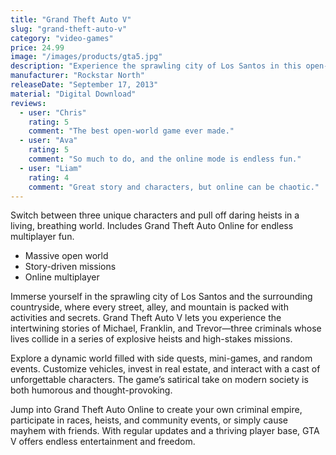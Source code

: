 ```yaml
---
title: "Grand Theft Auto V"
slug: "grand-theft-auto-v"
category: "video-games"
price: 24.99
image: "/images/products/gta5.jpg"
description: "Experience the sprawling city of Los Santos in this open-world action game."
manufacturer: "Rockstar North"
releaseDate: "September 17, 2013"
material: "Digital Download"
reviews:
  - user: "Chris"
    rating: 5
    comment: "The best open-world game ever made."
  - user: "Ava"
    rating: 5
    comment: "So much to do, and the online mode is endless fun."
  - user: "Liam"
    rating: 4
    comment: "Great story and characters, but online can be chaotic."
---
```


Switch between three unique characters and pull off daring heists in a living, breathing world. Includes Grand Theft Auto Online for endless multiplayer fun.

- Massive open world
- Story-driven missions
- Online multiplayer

Immerse yourself in the sprawling city of Los Santos and the surrounding countryside, where every street, alley, and mountain is packed with activities and secrets. Grand Theft Auto V lets you experience the intertwining stories of Michael, Franklin, and Trevor—three criminals whose lives collide in a series of explosive heists and high-stakes missions.

Explore a dynamic world filled with side quests, mini-games, and random events. Customize vehicles, invest in real estate, and interact with a cast of unforgettable characters. The game’s satirical take on modern society is both humorous and thought-provoking.

Jump into Grand Theft Auto Online to create your own criminal empire, participate in races, heists, and community events, or simply cause mayhem with friends. With regular updates and a thriving player base, GTA V offers endless entertainment and freedom.
